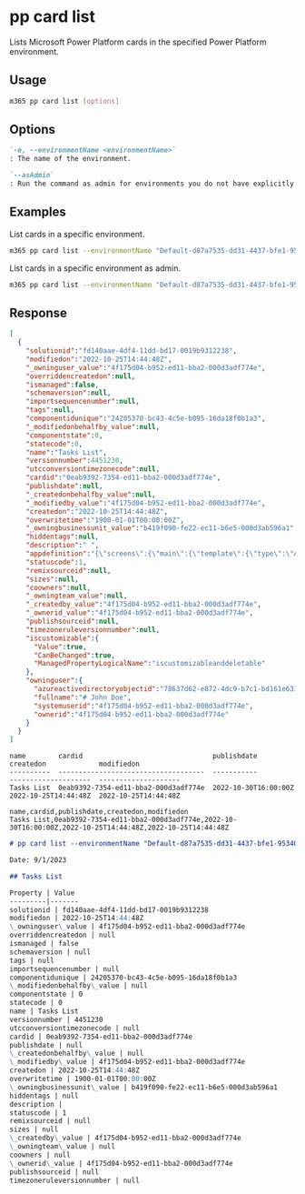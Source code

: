 
# pp card list

Lists Microsoft Power Platform cards in the specified Power Platform environment.

## Usage

```sh
m365 pp card list [options]
```

## Options

```md definition-list
`-e, --environmentName <environmentName>`
: The name of the environment.

`--asAdmin`
: Run the command as admin for environments you do not have explicitly assigned permissions to.
```

<Global />

## Examples

List cards in a specific environment.

```sh
m365 pp card list --environmentName "Default-d87a7535-dd31-4437-bfe1-95340acd55c5"
```

List cards in a specific environment as admin.

```sh
m365 pp card list --environmentName "Default-d87a7535-dd31-4437-bfe1-95340acd55c5" --asAdmin
```

## Response

<Tabs>
  <TabItem value="JSON">

  ```json
  [
    {
      "solutionid":"fd140aae-4df4-11dd-bd17-0019b9312238",
      "modifiedon":"2022-10-25T14:44:48Z",
      "_owninguser_value":"4f175d04-b952-ed11-bba2-000d3adf774e",
      "overriddencreatedon":null,
      "ismanaged":false,
      "schemaversion":null,
      "importsequencenumber":null,
      "tags":null,
      "componentidunique":"24205370-bc43-4c5e-b095-16da18f0b1a3",
      "_modifiedonbehalfby_value":null,
      "componentstate":0,
      "statecode":0,
      "name":"Tasks List",
      "versionnumber":4451230,
      "utcconversiontimezonecode":null,
      "cardid":"0eab9392-7354-ed11-bba2-000d3adf774e",
      "publishdate":null,
      "_createdonbehalfby_value":null,
      "_modifiedby_value":"4f175d04-b952-ed11-bba2-000d3adf774e",
      "createdon":"2022-10-25T14:44:48Z",
      "overwritetime":"1900-01-01T00:00:00Z",
      "_owningbusinessunit_value":"b419f090-fe22-ec11-b6e5-000d3ab596a1",
      "hiddentags":null,
      "description":" ",
      "appdefinition":"{\"screens\":{\"main\":{\"template\":{\"type\":\"AdaptiveCard\",\"body\":[{\"type\":\"TextBlock\",\"size\":\"Medium\",\"weight\":\"bolder\",\"text\":\"Your card title goes here\"},{\"type\":\"TextBlock\",\"text\":\"Add and remove element to customize your new card.\",\"wrap\":true}],\"actions\":[],\"$schema\":\"http://adaptivecards.io/schemas/1.4.0/adaptive-card.json\",\"version\":\"1.4\"},\"verbs\":{\"submit\":\"echo\"}}},\"sampleData\":{\"main\":{}},\"connections\":{},\"variables\":{},\"flows\":{}}",
      "statuscode":1,
      "remixsourceid":null,
      "sizes":null,
      "coowners":null,
      "_owningteam_value":null,
      "_createdby_value":"4f175d04-b952-ed11-bba2-000d3adf774e",
      "_ownerid_value":"4f175d04-b952-ed11-bba2-000d3adf774e",
      "publishsourceid":null,
      "timezoneruleversionnumber":null,
      "iscustomizable":{
        "Value":true,
        "CanBeChanged":true,
        "ManagedPropertyLogicalName":"iscustomizableanddeletable"
      },
      "owninguser":{
        "azureactivedirectoryobjectid":"78637d62-e872-4dc9-b7c1-bd161e631682",
        "fullname":"# John Doe",
        "systemuserid":"4f175d04-b952-ed11-bba2-000d3adf774e",
        "ownerid":"4f175d04-b952-ed11-bba2-000d3adf774e"
      }
    }
  ]
  ```

  </TabItem>
  <TabItem value="Text">

  ```text
  name        cardid                                publishdate          createdon             modifiedon
  ----------  ------------------------------------  -----------          --------------------  --------------------
  Tasks List  0eab9392-7354-ed11-bba2-000d3adf774e  2022-10-30T16:00:00Z 2022-10-25T14:44:48Z  2022-10-25T14:44:48Z
  ```

  </TabItem>
  <TabItem value="CSV">

  ```csv
  name,cardid,publishdate,createdon,modifiedon
  Tasks List,0eab9392-7354-ed11-bba2-000d3adf774e,2022-10-30T16:00:00Z,2022-10-25T14:44:48Z,2022-10-25T14:44:48Z
  ```

  </TabItem>
  <TabItem value="Markdown">

  ```md
  # pp card list --environmentName "Default-d87a7535-dd31-4437-bfe1-95340acd55c5"

  Date: 9/1/2023

  ## Tasks List

  Property | Value
  ---------|-------
  solutionid | fd140aae-4df4-11dd-bd17-0019b9312238
  modifiedon | 2022-10-25T14:44:48Z
  \_owninguser\_value | 4f175d04-b952-ed11-bba2-000d3adf774e
  overriddencreatedon | null
  ismanaged | false
  schemaversion | null
  tags | null
  importsequencenumber | null
  componentidunique | 24205370-bc43-4c5e-b095-16da18f0b1a3
  \_modifiedonbehalfby\_value | null
  componentstate | 0
  statecode | 0
  name | Tasks List
  versionnumber | 4451230
  utcconversiontimezonecode | null
  cardid | 0eab9392-7354-ed11-bba2-000d3adf774e
  publishdate | null
  \_createdonbehalfby\_value | null
  \_modifiedby\_value | 4f175d04-b952-ed11-bba2-000d3adf774e
  createdon | 2022-10-25T14:44:48Z
  overwritetime | 1900-01-01T00:00:00Z
  \_owningbusinessunit\_value | b419f090-fe22-ec11-b6e5-000d3ab596a1
  hiddentags | null
  description |
  statuscode | 1
  remixsourceid | null
  sizes | null
  \_createdby\_value | 4f175d04-b952-ed11-bba2-000d3adf774e
  \_owningteam\_value | null
  coowners | null
  \_ownerid\_value | 4f175d04-b952-ed11-bba2-000d3adf774e
  publishsourceid | null
  timezoneruleversionnumber | null
  ```

  </TabItem>
</Tabs>
